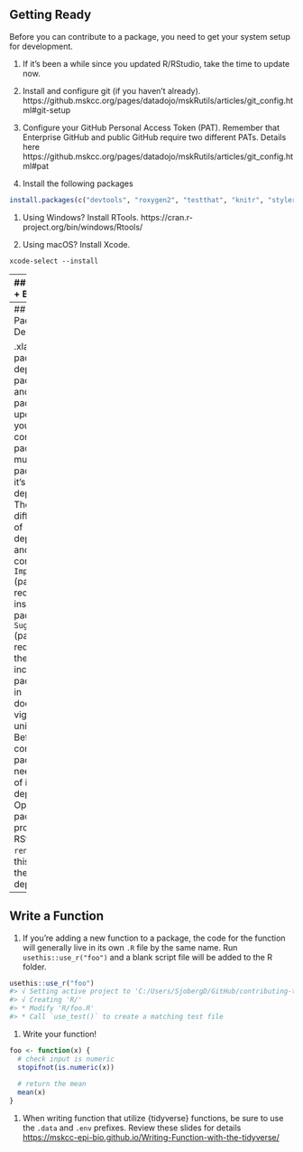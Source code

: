 
## Getting Ready

Before you can contribute to a package, you need to get your system setup for development.

1. If it's been a while since you updated R/RStudio, take the time to update now.

1. Install and configure git (if you haven't already). https://github.mskcc.org/pages/datadojo/mskRutils/articles/git_config.html#git-setup

1. Configure your GitHub Personal Access Token (PAT). Remember that Enterprise GitHub and public GitHub require two different PATs. Details here https://github.mskcc.org/pages/datadojo/mskRutils/articles/git_config.html#pat

1. Install the following packages

  ```r
  install.packages(c("devtools", "roxygen2", "testthat", "knitr", "styler"))
  ```

1. Using Windows? Install RTools. https://cran.r-project.org/bin/windows/Rtools/

1. Using macOS? Install Xcode.

  ```shell
  xcode-select --install
  ```
  
---
## Fork + Clone + Branch

.xlarge[
* Most R Package source code is kept on GitHub

* Navigate to the package's GitHub page
  - Fork the repository
  - Clone the forked repository from your personal GH page to your local machine
  - Create a _new_ branch to work on where you will add your function
  - Review the training materials for details on forking + cloning + branching [https://github.mskcc.org/datadojo/git_resources/tree/master/training/2022%2003%20Epi-Biostats%20Git%20Trainings](https://github.mskcc.org/datadojo/git_resources/tree/master/training/2022%2003%20Epi-Biostats%20Git%20Trainings)
]

---
## Install Package Dependencies

.xlarge[
- Each package has dependencies: packages that another package relies upon.
- Before you can contribute to a package, you must install that package _and_ all it's dependencies.
- There are different kinds of dependencies, and the most common are `Imports` (packages required to install the package) and `Suggests` (packages required to build the package, including packages used in documentation, vignettes, and unit testing).
- Before you can contribute to a package, you need to install _all_ of its dependencies.
- Open the package R project in RStudio, and run `renv::install()`; this will install all the dependencies.
]

---
## Write a Function
  
1. If you're adding a new function to a package, the code for the function will generally live in its own `.R` file by the same name. Run `usethis::use_r("foo")` and a blank script file will be added to the R folder. 
  
  ```r
  usethis::use_r("foo")
  #> √ Setting active project to 'C:/Users/SjobergD/GitHub/contributing-to-an-R-pkg'
  #> √ Creating 'R/'
  #> * Modify 'R/foo.R'
  #> * Call `use_test()` to create a matching test file
  ```
  
1. Write your function!

  ```r
  foo <- function(x) {
    # check input is numeric
    stopifnot(is.numeric(x))
    
    # return the mean
    mean(x)
  }
  ```
  
1. When writing function that utilize {tidyverse} functions, be sure to use the `.data` and `.env` prefixes. Review these slides for details [https://mskcc-epi-bio.github.io/Writing-Function-with-the-tidyverse/](https://mskcc-epi-bio.github.io/Writing-Function-with-the-tidyverse/)